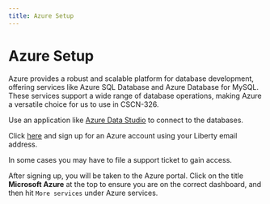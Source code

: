 ```yaml
---
title: Azure Setup
---
```


# Azure Setup

Azure provides a robust and scalable platform for database development, offering services like Azure SQL Database and Azure Database for MySQL. These services support a wide range of database operations, making Azure a versatile choice for us to use in CSCN-326.

Use an application like [Azure Data Studio](https://learn.microsoft.com/en-us/azure-data-studio/download-azure-data-studio?view=sql-server-ver15&tabs=win-install%2Cwin-user-install%2Credhat-install%2Cwindows-uninstall%2Credhat-uninstall#download-azure-data-studio) to connect to the databases.

Click [here](https://azure.microsoft.com/en-us/free/students) and sign up for an Azure account using your Liberty email address.

<Callout type="warning" emoji="⚠️">
  In some cases you may have to file a support ticket to gain access.
</Callout>

After signing up, you will be taken to the Azure portal. Click on the title **Microsoft Azure** at the top to ensure you are on the correct dashboard, and then hit `More services` under Azure services.
